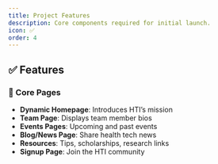 ```yaml
---
title: Project Features
description: Core components required for initial launch.
icon: ✅
order: 4
---
```


## ✅ Features

### 📄 Core Pages
- **Dynamic Homepage**: Introduces HTI’s mission
- **Team Page**: Displays team member bios
- **Events Pages**: Upcoming and past events
- **Blog/News Page**: Share health tech news
- **Resources**: Tips, scholarships, research links
- **Signup Page**: Join the HTI community
